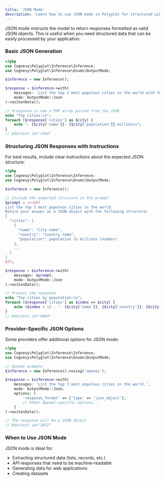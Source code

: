 ```yaml
---
title: 'JSON Mode'
description: 'Learn how to use JSON mode in Polyglot for structured LLM responses.'
---
```


JSON mode instructs the model to return responses formatted as valid JSON objects. This is useful when you need structured data that can be easily processed by your application.

### Basic JSON Generation

```php
<?php
use Cognesy\Polyglot\Inference\Inference;
use Cognesy\Polyglot\Inference\Enums\OutputMode;

$inference = new Inference();

$response = $inference->with(
    messages: 'List the top 3 most populous cities in the world with their populations.',
    mode: OutputMode::Json
)->asJsonData();

// $response is now a PHP array parsed from the JSON
echo "Top cities:\n";
foreach ($response['cities'] as $city) {
    echo "- {$city['name']}: {$city['population']} million\n";
}
// @doctest id="c9e0"
```

### Structuring JSON Responses with Instructions

For best results, include clear instructions about the expected JSON structure:

```php
<?php
use Cognesy\Polyglot\Inference\Inference;
use Cognesy\Polyglot\Inference\Enums\OutputMode;

$inference = new Inference();

// Include the expected structure in the prompt
$prompt = <<<EOT
List the top 3 most populous cities in the world.
Return your answer as a JSON object with the following structure:
{
  "cities": [
    {
      "name": "City name",
      "country": "Country name",
      "population": population in millions (number)
    },
    ...
  ]
}
EOT;

$response = $inference->with(
    messages: $prompt,
    mode: OutputMode::Json
)->asJsonData();

// Process the response
echo "Top cities by population:\n";
foreach ($response['cities'] as $index => $city) {
    echo ($index + 1) . ". {$city['name']}, {$city['country']}: {$city['population']} million\n";
}
// @doctest id="b8b4"
```

### Provider-Specific JSON Options

Some providers offer additional options for JSON mode:

```php
<?php
use Cognesy\Polyglot\Inference\Inference;
use Cognesy\Polyglot\Inference\Enums\OutputMode;

// OpenAI example
$inference = new Inference()->using('openai');

$response = $inference->with(
    messages: 'List the top 3 most populous cities in the world.',
    mode: OutputMode::Json,
    options: [
        'response_format' => ['type' => 'json_object'],
        // Other OpenAI-specific options...
    ]
)->asJsonData();

// The response will be a JSON object
// @doctest id="3832"
```

### When to Use JSON Mode

JSON mode is ideal for:
- Extracting structured data (lists, records, etc.)
- API responses that need to be machine-readable
- Generating data for web applications
- Creating datasets
